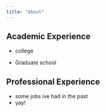 ```yaml
---
title: "About"
---
```




## Academic Experience
* college

* Graduate school

## Professional Experience
* some jobs ive had in the past
* yay!